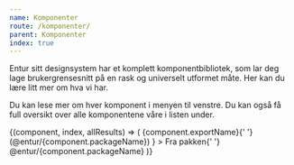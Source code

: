 ```yaml
---
name: Komponenter
route: /komponenter/
parent: Komponenter
index: true
---
```



<PageHeader title="Komponenter" category="Introduksjon">
  Entur sitt designsystem har et komplett komponentbibliotek, som lar deg lage
  brukergrensesnitt på en rask og universelt utformet måte. Her kan du lære litt
  mer om hva vi har.
</PageHeader>

Du kan lese mer om hver komponent i menyen til venstre. Du kan også få full oversikt over alle komponentene våre i listen under.

<ComponentSearcher>
  {(component, index, allResults) => (
    <ExpandablePanel
      key={component.exportName}
      title={
        <span>
          {component.exportName}{' '}
          <Label as="span" style={{ fontWeight: fontWeights.body }}>
            (@entur/{component.packageName})
          </Label>
        </span>
      }
    >
      <Paragraph>
        Fra pakken{' '}
        <Link
          href={`https://www.npmjs.com/package/@entur/${component.packageName}`}
        >
          @entur/{component.packageName}
        </Link>
      </Paragraph>
      <ImportStatement
        imports={component.exportName}
        packageName={component.packageName}
      />
      <Props key={component.exportName} of={component.exportImpl} />
    </ExpandablePanel>
  )}
</ComponentSearcher>
